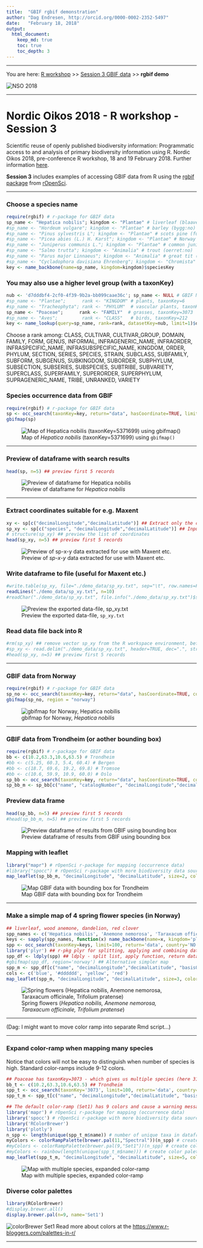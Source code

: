 ```yaml
---
title:  "GBIF rgbif demonstration"
author: "Dag Endresen, http://orcid.org/0000-0002-2352-5497"
date:   "February 18, 2018"
output:
  html_document:
    keep_md: true
    toc: true
    toc_depth: 3
---
```


***

You are here: [R workshop](../) >> [Session 3 GBIF data](./) >> **rgbif demo**

![](../demo_data/NSO_2018_GBIF_NO.png "NSO 2018")

***

# Nordic Oikos 2018 - R workshop - Session 3

Scientific reuse of openly published biodiversity information: Programmatic access to and analysis of primary biodiversity information using R. Nordic Oikos 2018, pre-conference R workshop, 18 and 19 February 2018. Further information [here](http://www.gbif.no/events/2018/Nordic-Oikos-2018-R-workshop.html).


**Session 3** includes examples of accessing GBIF data from R using the [rgbif](https://www.gbif.org/tool/81747/rgbif) [package](https://cran.r-project.org/web/packages/rgbif/index.html) from [rOpenSci](https://ropensci.org/).

***


### Choose a species name
```r
require(rgbif) # r-package for GBIF data
sp_name <- "Hepatica nobilis"; kingdom <- "Plantae" # liverleaf (blaaveis:no), taxonKey=5371699
#sp_name <- "Hordeum vulgare"; kingdom <- "Plantae" # barley (bygg:no)
#sp_name <- "Pinus sylvestris L"; kingdom <- "Plantae" # scots pine (furu:no), taxonKey=5285637
#sp_name <- "Picea abies (L.) H. Karst"; kingdom <- "Plantae" # Norway spruce (gran:no), taxonKey=5284884
#sp_name <- "Juniperus communis L."; kingdom <- "Plantae" # common juniper (einer:no), taxonKey=2684709
#sp_name <- "Salmo trutta"; kingdom <- "Animalia" # trout (oerret:no)
#sp_name <- "Parus major Linnaeus"; kingdom <- "Animalia" # great tit (kjoettmeis:no), taxonKey=8095051
#sp_name <- "Cycladophora davisiana Ehrenberg"; kingdom <- "Chromista" # radiolaria sp., taxonKey=5955869
key <- name_backbone(name=sp_name, kingdom=kingdom)$speciesKey
```

### You may also use a higher level group (with a taxonKey)
```r
nub <- 'd7dddbf4-2cf0-4f39-9b2a-bb099caae36c'; sp_name <- NULL # GBIF NUB taxon backbone datasetKey
#sp_name <- "Plantae";      rank <- "KINGDOM" # plants, taxonKey=6
#sp_name <- "Tracheophyta"; rank <- "PHYLUM"  # vascular plants, taxonKey=7707728
sp_name <- "Poaceae";      rank <- "FAMILY"  # grasses, taxonKey=3073
#sp_name <- "Aves";         rank <- "CLASS"   # birds, taxonKey=212
key <- name_lookup(query=sp_name, rank=rank, datasetKey=nub, limit=1)$data$key # find taxonKey
```
Choose a rank among: CLASS, CULTIVAR, CULTIVAR_GROUP, DOMAIN, FAMILY, FORM, GENUS, INFORMAL, INFRAGENERIC_NAME, INFRAORDER, INFRASPECIFIC_NAME, INFRASUBSPECIFIC_NAME, KINGDOM, ORDER, PHYLUM, SECTION, SERIES, SPECIES, STRAIN, SUBCLASS, SUBFAMILY, SUBFORM, SUBGENUS, SUBKINGDOM, SUBORDER, SUBPHYLUM, SUBSECTION, SUBSERIES, SUBSPECIES, SUBTRIBE, SUBVARIETY, SUPERCLASS, SUPERFAMILY, SUPERORDER, SUPERPHYLUM, SUPRAGENERIC_NAME, TRIBE, UNRANKED, VARIETY

### Species occurrence data from GBIF
```r
require(rgbif) # r-package for GBIF data
sp <- occ_search(taxonKey=key, return="data", hasCoordinate=TRUE, limit=100) 
gbifmap(sp)
```
![Map of *Hepatica nobilis* (taxonKey=5371699) using `gbifmap()`](./demo_data/gbifmap_Hepatica_nobilis.png "gbifmap")

***

### Preview of dataframe with search results
```r
head(sp, n=5) ## preview first 5 records
```
![Preview of dataframe for *Hepatica nobilis*](demo_data/head_sp.png 'head(sp, n=5)')

***

### Extract coordinates suitable for e.g. Maxent
```r
xy <- sp[c("decimalLongitude","decimalLatitude")] ## Extract only the coordinates
sp_xy <- sp[c("species", "decimalLongitude","decimalLatitude")] ## Input format for Maxent
# structure(sp_xy) ## preview the list of coordinates
head(sp_xy, n=5) ## preview first 5 records
```
![Preview of *sp-x-y* data extracted for use with Maxent etc.](./demo_data/head_sp_xy.png "head sp_xy")

### Write dataframe to file (useful for Maxent etc.)
```r
#write.table(sp_xy, file="./demo_data/sp_xy.txt", sep="\t", row.names=FALSE, qmethod="double") ## for Maxent
readLines("./demo_data/sp_xy.txt", n=10)
#readChar("./demo_data/sp_xy.txt", file.info("./demo_data/sp_xy.txt")$size) ## Alternative preview
```
![Preview the exported data-file, `sp_xy.txt`](./demo_data/readLines_sp_xy_txt.png "readlines")

### Read data file back into R
```r
#rm(sp_xy) ## remove vector sp_xy from the R workspace environment, before re-loading
#sp_xy <- read.delim("./demo_data/sp_xy.txt", header=TRUE, dec=".", stringsAsFactors=FALSE)
#head(sp_xy, n=5) ## preview first 5 records
```

***

### GBIF data from Norway
```r
require(rgbif) # r-package for GBIF data
sp_no <- occ_search(taxonKey=key, return="data", hasCoordinate=TRUE, country="NO", limit=200) 
gbifmap(sp_no, region = "norway")
```
![gbifmap for Norway, *Hepatica nobilis*](./demo_data/gbifmap_norway.png "gbifmap_NO")

***

### GBIF data from Trondheim (or aother bounding box)
```r
require(rgbif) # r-package for GBIF data
bb <- c(10.2,63.3,10.6,63.5) # Trondheim
#bb <- c(5.25, 60.3, 5.4, 60.4) # Bergen
#bb <- c(18.7, 69.6, 19.2, 69.8) # Tromsoe
#bb <- c(10.6, 59.9, 10.9, 60.0) # Oslo
sp_bb <- occ_search(taxonKey=key, return="data", hasCoordinate=TRUE, country="NO", geometry=bb, limit=200)
sp_bb_m <- sp_bb[c("name", "catalogNumber", "decimalLongitude","decimalLatitude", "basisOfRecord", "year", "municipality", "taxonKey", "occurrenceID")] ## Subset columns
```

### Preview data frame
```r
head(sp_bb, n=5) ## preview first 5 records
#head(sp_bb_m, n=5) ## preview first 5 records
```
![Preview dataframe of results from GBIF using bounding box](./demo_data/head_sp_bb.png "head sp_bb")

### Mapping with leaflet
```r
library("mapr") # rOpenSci r-package for mapping (occurrence data)
#library("spocc") # rOpenSci r-package with more biodiversity data sources than GBIF
map_leaflet(sp_bb_m, "decimalLongitude", "decimalLatitude", size=2, color="blue")
```
![Map GBIF data with bounding box for Trondheim](./demo_data/map_sp_trondheim.png "Leaflet map, Trondheim")

***

### Make a simple map of 4 spring flower species (in Norway)
```r
## liverleaf, wood anemone, dandelion, red clover
spp_names <- c('Hepatica nobilis', 'Anemone nemorosa', 'Taraxacum officinale', 'Trifolium pratense')  
keys <- sapply(spp_names, function(x) name_backbone(name=x, kingdom='plants')$speciesKey, USE.NAMES=FALSE)
spp <- occ_search(taxonKey=keys, limit=100, return='data', country='NO', hasCoordinate=TRUE) ## return list
library('plyr') ## r-pkg plyr for splitting, applying and combining data
spp_df <- ldply(spp) ## ldply - split list, apply function, return dataframe (here list to df)
#gbifmap(spp_df, region='norway') ## Alternative simpler map
spp_m <- spp_df[c("name", "decimalLongitude","decimalLatitude", "basisOfRecord", "year", "municipality")]
cols <- c('blue', '#dddddd', 'yellow', 'red')
map_leaflet(spp_m, "decimalLongitude", "decimalLatitude", size=3, color=cols)
```

![Spring flowers (*Hepatica nobilis, Anemone nemorosa, Taraxacum officinale, Trifolium pratense*)](./demo_data/map_spring_flower.png "Leaflet map of spring flowers")


***

(Dag: I might want to move color ramp into separate Rmd script...)

***

### Expand color-ramp when mapping many species
Notice that colors will not be easy to distinguish when number of species is high. Standard color-ramps include 9-12 colors.
```r
## Poaceae has taxonKey=3073 - which gives us multiple species (here 31 unique "names", 33 unique "taxonKey")
bb_t <- c(10.2,63.3,10.6,63.5) ## Trondheim
spp_t <- occ_search(taxonKey='3073', limit=100, return='data', country='NO', geometry=bb_t, hasCoordinate=TRUE)
spp_t_m <- spp_t[c("name", "decimalLongitude","decimalLatitude", "basisOfRecord", "year", "municipality", "taxonKey")]
```

```r
## The default color-ramp (Set1) has 9 colors and cause a warning message when more than 9 species are included in the same map.
library('mapr') # rOpenSci r-package for mapping (occurrence data)
library('spocc') # rOpenSci r-package with more biodiversity data sources than GBIF
library('RColorBrewer')
library('plotly')
n_spp <- length(unique(spp_t_m$name)) # number of unique taxa in dataframe (USE spp$name, NOT spp$taxonKey)
myColors <- colorRampPalette(brewer.pal(11,"Spectral"))(n_spp) # create color palette with [n_spp] colors
#myColors <- colorRampPalette(brewer.pal(9,"Set1"))(n_spp) # create color palette with [n_spp] colors
#myColors <- rainbow(length(unique(spp_t_m$name))) # create color palette with [n_spp] colors
map_leaflet(spp_t_m, "decimalLongitude", "decimalLatitude", size=5, color=myColors)
```
![Map with multiple species, expanded color-ramp](./demo_data/map_trd_spp.png "Leaflet map")


### Diverse color palettes

```r
library(RColorBrewer)
#display.brewer.all()
display.brewer.pal(n=9, name='Set1')
```
![colorBrewer Set1](./demo_data/display-brewer-pal_Set1.png "colorBrewer Set1")
Read more about colors at the [https://www.r-bloggers.com/palettes-in-r/](R-bloggers story about color palettes in R)

***


